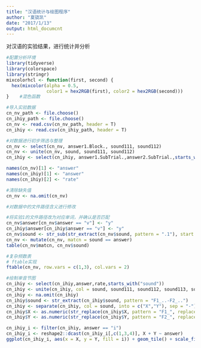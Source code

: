 ```yaml
---
title: "汉语统计与绘图程序"
author: "夏骁凯"
date: "2017/1/13"
output: html_documcnt
---
```


对汉语的实验结果，进行统计并分析
```r
#配置分析环境
library(tidyverse)
library(colorspace)
library(stringr)
mixcolorhcl <- function(first, second) {
  hex(mixcolor(alpha = 0.5, 
               color1 = hex2RGB(first), color2 = hex2RGB(second)))
}    #混色函数

#导入实验数据
cn_nv_path <- file.choose()
cn_ihiy_path <- file.choose()
cn_nv <- read.csv(cn_nv_path, header = T)
cn_ihiy <- read.csv(cn_ihiy_path, header = T)

#对数据进行初步筛选与整理
cn_nv <- select(cn_nv, answer1.Block., sound111, sound112)
cn_nv <- unite(cn_nv, sound, sound111, sound112)
cn_ihiy <- select(cn_ihiy, answer1.SubTrial.,answer2.SubTrial.,starts_with("sound"))

names(cn_nv)[1] <- "answer"
names(cn_ihiy)[1] <- "answer"
names(cn_ihiy)[2] <- "rate"

#清除缺失值
cn_nv <- na.omit(cn_nv)

#对数据中的文件路径含义进行修改

#将实验1的文件路径改为对应单词，并确认是否匹配
cn_nv$answer[cn_nv$answer == "v"] <- "y"
cn_ihiy$answer[cn_ihiy$answer == "v"] <- "y"
cn_nv$sound <- str_sub(str_extract(cn_nv$sound, pattern = ".1"), start = 1, end = -2)
cn_nv <- mutate(cn_nv, matcn = sound == answer)
table(cn_nv$matcn, cn_nv$sound)

#复杂频数表
# ftable实现
ftable(cn_nv, row.vars = c(1,3), col.vars = 2)
```


```r
#绘制单音节图
cn_ihiy <- select(cn_ihiy,answer,rate,starts_with("sound"))
cn_ihiy <- unite(cn_ihiy, col = sound, sound111, sound112, sound113, sound114, sound115, sound121, sound122, sound123, sound124, sound125)
cn_ihiy <- na.omit(cn_ihiy)
cn_ihiy$sound <- str_extract(cn_ihiy$sound, pattern = "F1_..-F2_..")
cn_ihiy <- separate(cn_ihiy, col = sound, into = c("X","Y"), sep = "-")
cn_ihiy$X <- as.numeric(str_replace(cn_ihiy$X, pattern = "F1_", replacement = ""))
cn_ihiy$Y <- as.numeric(str_replace(cn_ihiy$Y, pattern = "F2_", replacement = ""))

cn_ihiy_i <- filter(cn_ihiy, answer == "i")
cn_ihiy_i <- reshape2::dcast(cn_ihiy_i[,c(1,3,4)], X + Y ~ answer)
ggplot(cn_ihiy_i, aes(x = X, y = Y, fill = i)) + geom_tile() + scale_fill_continuous() +theme_bw() + coord_equal(ratio=1)
```